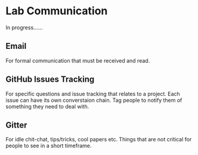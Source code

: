 # Lab Communication {#comm}

In progress......

## Email

For formal communication that must be received and read. 

## GitHub Issues Tracking

For specific questions and issue tracking that relates to a project. Each issue can have its own converstaion chain. Tag people to notify them of something they need to deal with.

## Gitter

For idle chit-chat, tips/tricks, cool papers etc. Things that are not critical for people to see in a short timeframe. 


